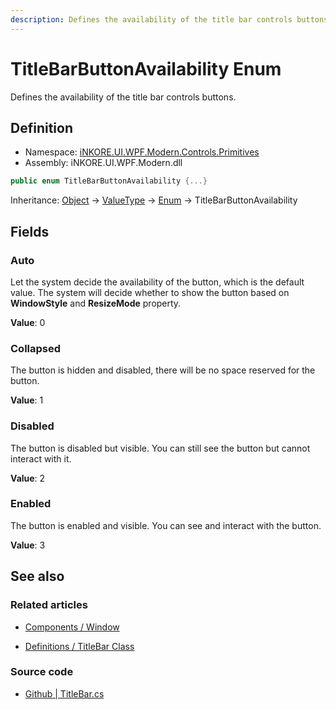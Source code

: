 ---
description: Defines the availability of the title bar controls buttons.
---

# TitleBarButtonAvailability Enum

Defines the availability of the title bar controls buttons.

## Definition

- Namespace: [iNKORE.UI.WPF.Modern.Controls.Primitives](.)
- Assembly: iNKORE.UI.WPF.Modern.dll

```csharp
public enum TitleBarButtonAvailability {...}
```

Inheritance: [Object](https://learn.microsoft.com/en-us/dotnet/api/system.object) → [ValueType](https://learn.microsoft.com/en-us/dotnet/api/system.valuetype) → [Enum](https://learn.microsoft.com/en-us/dotnet/api/system.enum) → TitleBarButtonAvailability

## Fields

### Auto

Let the system decide the availability of the button, which is the default value. The system will decide whether to show the button based on **WindowStyle** and **ResizeMode** property.

**Value**: 0

### Collapsed

The button is hidden and disabled, there will be no space reserved for the button.

**Value**: 1

### Disabled

The button is disabled but visible. You can still see the button but cannot interact with it.

**Value**: 2

### Enabled

The button is enabled and visible. You can see and interact with the button.

**Value**: 3

## See also

### Related articles

- [Components / Window](%BASE_NAME%/components/dialogs/window#WindowHelper.SystemBackdropType)

- [Definitions / TitleBar Class](%BASE_NAME%/definitions/controls/primitives/titlebar)

### Source code

- [Github | TitleBar.cs](https://github.com/iNKORE-NET/UI.WPF.Modern/blob/main/source/iNKORE.UI.WPF.Modern/Controls/Primitives/TitleBar.cs)
